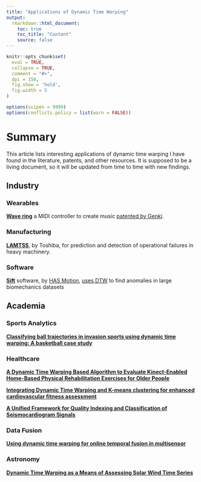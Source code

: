 ```yaml
---
title: "Applications of Dynamic Time Warping"
output: 
  rmarkdown::html_document:
    toc: true
    toc_title: "Content"
    source: false
---
```


```r
knitr::opts_chunk$set(
  eval = TRUE,
  collapse = TRUE,
  comment = "#>",
  dpi = 150,
  fig.show = 'hold',
  fig.width = 5
)

options(scipen = 9999)
options(conflicts.policy = list(warn = FALSE))
```

# Summary

This article lists interesting applications of dynamic time warping I have found in the literature, patents, and other resources. It is supposed to be a living document, so it will be updated from time to time with new findings.

## Industry

### Wearables

[**Wave ring**](https://genkiinstruments.com/products/wave) a MIDI controller to create music [patented by Genki](https://patents.google.com/patent/US20220085841A1/en).

### Manufacturing

[**LAMTSS**](https://www.global.toshiba/ww/technology/corporate/rdc/rd/topics/20/2006-01.html), by Toshiba, for prediction and detection of operational failures in heavy machinery.

### Software

[**Sift**](https://wiki.has-motion.com/doku.php?id=sift:sift_overview) software, by [HAS Motion](https://www.has-motion.ca/), [uses DTW](https://wiki.has-motion.com/doku.php?id=sift:dynamic_time_warping:dynamic_time_warping) to find anomalies in large biomechanics datasets

## Academia

### Sports Analytics

[**Classifying ball trajectories in invasion sports using dynamic time warping: A basketball case study**](https://doi.org/10.1371/journal.pone.0272848)

### Healthcare

[**A Dynamic Time Warping Based Algorithm to Evaluate Kinect-Enabled Home-Based Physical Rehabilitation Exercises for Older People**](https://doi.org/10.3390/s19132882)

[**Integrating Dynamic Time Warping and K-means clustering for enhanced cardiovascular fitness assessment**](https://doi.org/10.1016/j.bspc.2024.106677)

[**A Unified Framework for Quality Indexing and Classification of Seismocardiogram Signals**](https://doi.org/10.1109/JBHI.2019.2931348)

### Data Fusion

[**Using dynamic time warping for online temporal fusion in multisensor**](https://doi.org/10.1016/j.inffus.2006.08.002)

### Astronomy

[**Dynamic Time Warping as a Means of Assessing Solar Wind Time Series**](https://iopscience.iop.org/article/10.3847/1538-4357/ac4af6)
